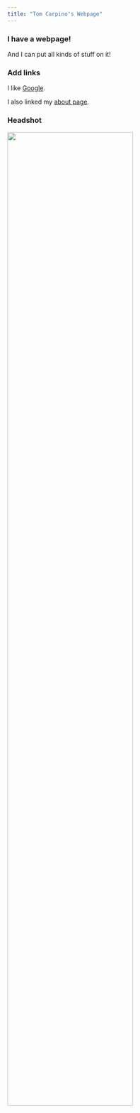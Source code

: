```yaml
---
title: "Tom Carpino's Webpage"
---
```


### I have a webpage!

And I can put all kinds of stuff on it!

### Add links 

I like [Google](https://www.google.com). 

I also linked my [about page](about.html). 

### Headshot
 

<img src="Images/headshot.jpg" style="width:75%">